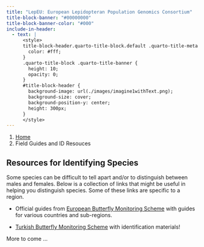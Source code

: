 ```yaml
---
title: "LepEU: European Lepidopteran Population Genomics Consortium"
title-block-banner: "#00000000"
title-block-banner-color: "#000"
include-in-header:
  - text: |
      <style>
      title-block-header.quarto-title-block.default .quarto-title-meta {
        color: #fff;
      }
      .quarto-title-block .quarto-title-banner {
        height: 10;
        opacity: 0;
      }
      #title-block-header {
        background-image: url(./images/imagine1withText.png);
        background-size: cover;
        background-position-y: center;
        height: 300px;
      }
      </style>
---
```


```{=html}
<nav aria-label="breadcrumb">
  <ol class="breadcrumb">
    <li class="breadcrumb-item"><a href="index.html">Home</a></li>
    <li class="breadcrumb-item active" aria-current="page">Field Guides and ID Resouces</li>
  </ol>
</nav>
```

## Resources for Identifying Species

Some species can be difficult to tell apart and/or to distinguish between males and females. Below is a collection of links that might be useful in helping you distinguish species. Some of these links are specific to a region.

- Official guides from [European Butterfly Monitoring Scheme](https://butterfly-monitoring.net/field-guides) with guides for various countries and sub-regions.

- [Turkish Butterfly Monitoring Scheme](https://butterfly-monitoring.net/tr/node/124) with identification materials!

More to come ... 